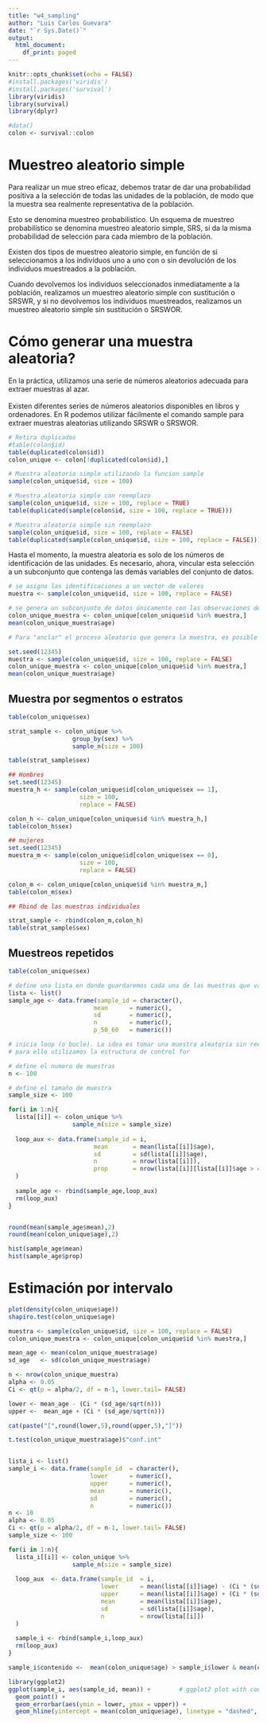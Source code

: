 ```yaml
---
title: "w4_sampling"
author: "Luis Carlos Guevara"
date: "`r Sys.Date()`"
output:
  html_document:
    df_print: paged
---
```


```r
knitr::opts_chunk$set(echo = FALSE)
#install.packages('viridis')
#install.packages('survival')
library(viridis)
library(survival)
library(dplyr)

#data() 
colon <- survival::colon 

```
# Muestreo aleatorio simple

Para realizar un mue streo eficaz, debemos tratar de dar una probabilidad positiva a la selección de todas las unidades de la población, de modo que la muestra sea realmente representativa de la población.

Esto se denomina muestreo probabilístico. Un esquema de muestreo probabilístico se denomina muestreo aleatorio simple, SRS, si da la misma probabilidad de selección para cada miembro de la población.

Existen dos tipos de muestreo aleatorio simple, en función de si seleccionamos a los individuos uno a uno con o sin devolución de los individuos muestreados a la población.

Cuando devolvemos los individuos seleccionados inmediatamente a la población, realizamos un muestreo aleatorio simple con sustitución o SRSWR, y si no devolvemos los individuos muestreados, realizamos un muestreo aleatorio simple sin sustitución o SRSWOR.

# Cómo generar una muestra aleatoria?

En la práctica, utilizamos una serie de números aleatorios adecuada para extraer muestras al azar.\
\
Existen diferentes series de números aleatorios disponibles en libros y ordenadores. En R podemos utilizar fácilmente el comando sample para extraer muestras aleatorias utilizando SRSWR o SRSWOR.

```r
# Retira duplicados
#table(colon$id)
table(duplicated(colon$id))
colon_unique <- colon[!duplicated(colon$id),]

# Muestra aleatoria simple utilizando la funcion sample
sample(colon_unique$id, size = 100)

# Muestra aleatoria simple con reemplazo 
sample(colon_unique$id, size = 100, replace = TRUE)
table(duplicated(sample(colon$id, size = 100, replace = TRUE)))

# Muestra aleatoria simple sin reemplazo
sample(colon_unique$id, size = 100, replace = FALSE)
table(duplicated(sample(colon_unique$id, size = 100, replace = FALSE)))
```

Hasta el momento, la muestra aleatoria es solo de los números de identificación de las unidades. Es necesario, ahora, vincular esta selección a un subconjunto que contenga las demás variables del conjunto de datos.

```r
# se asigna las identificaciones a un vector de valores
muestra <- sample(colon_unique$id, size = 100, replace = FALSE)

# se genera un subconjunto de datos únicamente con las observaciones de la muestra
colon_unique_muestra <- colon_unique[colon_unique$id %in% muestra,]
mean(colon_unique_muestra$age)

# Para "anclar" el proceso aleatorio que genera la muestra, es posible utilizar la función "set.seed" antes de generar la muestra.

set.seed(12345)
muestra <- sample(colon_unique$id, size = 100, replace = FALSE)
colon_unique_muestra <- colon_unique[colon_unique$id %in% muestra,]
mean(colon_unique_muestra$age)

```

## Muestra por segmentos o estratos

```r
table(colon_unique$sex)

strat_sample <- colon_unique %>%
                  group_by(sex) %>%
                  sample_n(size = 100)

table(strat_sample$sex)

## Hombres
set.seed(12345)
muestra_h <- sample(colon_unique$id[colon_unique$sex == 1],
                    size = 100,
                    replace = FALSE)

colon_h <- colon_unique[colon_unique$id %in% muestra_h,]
table(colon_h$sex)

## mujeres
set.seed(12345)
muestra_m <- sample(colon_unique$id[colon_unique$sex == 0],
                    size = 100,
                    replace = FALSE)

colon_m <- colon_unique[colon_unique$id %in% muestra_m,]
table(colon_m$sex)

## Rbind de las muestras individuales

strat_sample <- rbind(colon_m,colon_h)
table(strat_sample$sex)

```

## Muestreos repetidos

```r
table(colon_unique$sex)

# define una lista en donde guardaremos cada una de las muestras que vamos a generar
lista <- list()
sample_age <- data.frame(sample_id = character(),
                        mean      = numeric(),
                        sd        = numeric(),
                        n         = numeric(),
                        p_50_60   = numeric())

# inicia loop (o bucle). La idea es tomar una muestra aleatoria sin reemplazo 1000 veces.
# para ello utilizamos la estructura de control for

# define el numero de muestras 
n <- 100

# define el tamaño de muestra
sample_size <- 100

for(i in 1:n){
  lista[[i]] <- colon_unique %>%
                  sample_n(size = sample_size)
  
  loop_aux <- data.frame(sample_id = i,
                        mean       = mean(lista[[i]]$age),
                        sd         = sd(lista[[i]]$age),
                        n          = nrow(lista[[i]]),
                        prop       = nrow(lista[[i]][lista[[i]]$age > 49 & lista[[i]]$age < 61,]) / nrow(lista[[i]])
  )
  
  sample_age <- rbind(sample_age,loop_aux)
  rm(loop_aux)
}


round(mean(sample_age$mean),2)
round(mean(colon_unique$age),2)

hist(sample_age$mean)
hist(sample_age$prop)
```

# Estimación por intervalo

```r

plot(density(colon_unique$age))
shapiro.test(colon_unique$age)

muestra <- sample(colon_unique$id, size = 100, replace = FALSE)
colon_unique_muestra <- colon_unique[colon_unique$id %in% muestra,]

mean_age <- mean(colon_unique_muestra$age)
sd_age   <- sd(colon_unique_muestra$age)

n <- nrow(colon_unique_muestra)
alpha <- 0.05
Ci <- qt(p = alpha/2, df = n-1, lower.tail= FALSE)

lower <- mean_age - (Ci * (sd_age/sqrt(n)))
upper <-  mean_age + (Ci * (sd_age/sqrt(n)))

cat(paste("[",round(lower,5),round(upper,5),"]"))

t.test(colon_unique_muestra$age)$"conf.int"


lista_i <- list()
sample_i <- data.frame(sample_id  = character(),
                       lower      = numeric(),
                       upper      = numeric(),
                       mean       = numeric(),
                       sd         = numeric(),
                       n          = numeric())
n <- 10
alpha <- 0.05
Ci <- qt(p = alpha/2, df = n-1, lower.tail= FALSE)
sample_size <- 100

for(i in 1:n){
  lista_i[[i]] <- colon_unique %>%
                  sample_n(size = sample_size)
  
  loop_aux  <- data.frame(sample_id  = i,
                          lower      = mean(lista[[i]]$age) - (Ci * (sd(lista[[i]]$age)/sqrt(n))),
                          upper      = mean(lista[[i]]$age) + (Ci * (sd(lista[[i]]$age)/sqrt(n))),
                          mean       = mean(lista[[i]]$age),
                          sd         = sd(lista[[i]]$age),
                          n          = nrow(lista[[i]])
  )
  
  sample_i <- rbind(sample_i,loop_aux)
  rm(loop_aux)
}

sample_i$contenido <-  mean(colon_unique$age) > sample_i$lower & mean(colon_unique$age) <  sample_i$upper

library(ggplot2)
ggplot(sample_i, aes(sample_id, mean)) +        # ggplot2 plot with confidence intervals
  geom_point() +
  geom_errorbar(aes(ymin = lower, ymax = upper)) +
  geom_hline(yintercept = mean(colon_unique$age), linetype = "dashed", color = "red")


```
